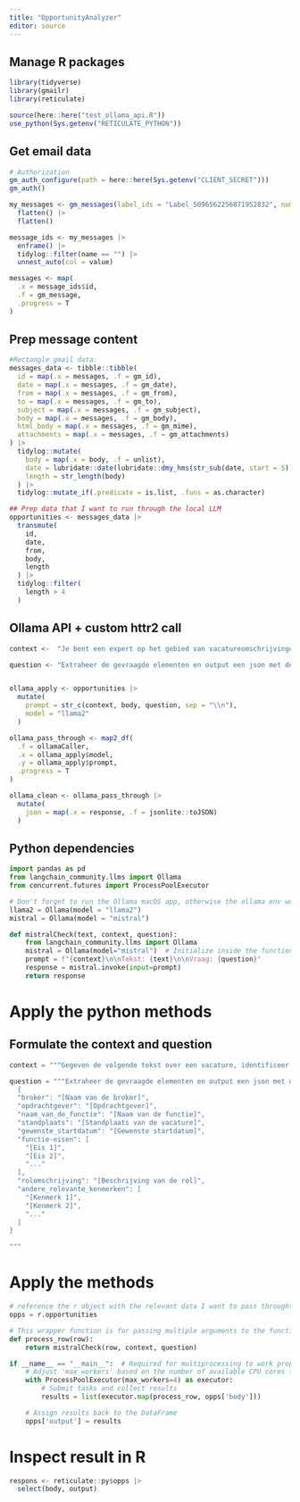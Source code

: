 ```yaml
---
title: "OpportunityAnalyzer"
editor: source
---
```

## Manage R packages

```r
library(tidyverse)
library(gmailr)
library(reticulate)

source(here::here("test_ollama_api.R"))
use_python(Sys.getenv("RETICULATE_PYTHON"))
```

## Get email data

```r
# Authorization
gm_auth_configure(path = here::here(Sys.getenv("CLIENT_SECRET")))
gm_auth()
```


```r
my_messages <- gm_messages(label_ids = "Label_5096562256871952832", num_results = 1000) |> 
  flatten() |> 
  flatten()

message_ids <- my_messages |> 
  enframe() |> 
  tidylog::filter(name == "") |> 
  unnest_auto(col = value)

messages <- map(
  .x = message_ids$id,
  .f = gm_message, 
  .progress = T
)
```

## Prep message content

```r

#Rectangle gmail data:
messages_data <- tibble::tibble(
  id = map(.x = messages, .f = gm_id),
  date = map(.x = messages, .f = gm_date),
  from = map(.x = messages, .f = gm_from),
  to = map(.x = messages, .f = gm_to),
  subject = map(.x = messages, .f = gm_subject),
  body = map(.x = messages, .f = gm_body), 
  html_body = map(.x = messages, .f = gm_mime), 
  attachments = map(.x = messages, .f = gm_attachments)
) |> 
  tidylog::mutate(
    body = map(.x = body, .f = unlist), 
    date = lubridate::date(lubridate::dmy_hms(str_sub(date, start = 5))), 
    length = str_length(body)
  ) |> 
  tidylog::mutate_if(.predicate = is.list, .funs = as.character)

## Prep data that I want to run through the local LLM
opportunities <- messages_data |> 
  transmute(
    id, 
    date, 
    from,
    body, 
    length
  ) |> 
  tidylog::filter(
    length > 4
  ) 

```

## Ollama API + custom httr2 call
```r

context <-  "Je bent een expert op het gebied van vacatureomschrijvingen. Hieronder volgt een vacaturetekst en ik wil dat je de belangrijkste informatie van de vacature extraheert. Zorg dat je minimaal de volgende elementen vind: naam van de broker, naam van de opdrachtgever, naam van de functie, standplaats van de vacature, gewenste startdatum, functie-eisen (in een lijst), rolomschrijving, tariefindicatie en andere relevante kenmerken. Negeer alles in de vacature tekst dat Entrador en Gerrie van Wanrooij betreft."

question <- "Extraheer de gevraagde elementen en output een json met de volgende structuur:\n  {\n  \"broker\": \"[Naam van de broker]\",\n  \"opdrachtgever\": \"[Opdrachtgever]\",\n  \"naam_van_de_functie\": \"[Naam van de functie]\",\n  \"standplaats\": \"[Standplaats van de vacature]\",\n  \"gewenste_startdatum\": \"[Gewenste startdatum]\",\n  \"functie-eisen\": [\n    \"[Eis 1]\",\n    \"[Eis 2]\",\n    \"...\"\n  ],\n  \"rolomschrijving\": \"[Beschrijving van de rol]\",\n  \"andere_relevante_kenmerken\": [\n    \"[Kenmerk 1]\",\n    \"[Kenmerk 2]\",\n    \"...\"\n  ]\n}\n\n"


ollama_apply <- opportunities |> 
  mutate(
    prompt = str_c(context, body, question, sep = "\\n"), 
    model = "llama2"
  )

ollama_pass_through <- map2_df(
  .f = ollamaCaller,
  .x = ollama_apply$model, 
  .y = ollama_apply$prompt,
  .progress = T
)

ollama_clean <- ollama_pass_through |> 
  mutate(
    json = map(.x = response, .f = jsonlite::toJSON)
  )

```


## Python dependencies

```python
import pandas as pd
from langchain_community.llms import Ollama
from concurrent.futures import ProcessPoolExecutor

# Don't forget to run the Ollama macOS app, otherwise the ollama env won't run.
llama2 = Ollama(model = "llama2")
mistral = Ollama(model = "mistral")

def mistralCheck(text, context, question):
    from langchain_community.llms import Ollama
    mistral = Ollama(model="mistral")  # Initialize inside the function for process safety
    prompt = f"{context}\n\nTekst: {text}\n\nVraag: {question}"
    response = mistral.invoke(input=prompt)
    return response

```

# Apply the python methods

## Formulate the context and question

```python
context = """Gegeven de volgende tekst over een vacature, identificeer en structureer de belangrijkste informatie in een JSON-formaat. Zorg ervoor dat de JSON de volgende elementen bevat: naam van de broker, naam van de opdrachtgever, naam van de functie, standplaats van de vacature, gewenste startdatum, functie-eisen (in een lijst), rolomschrijving, en andere relevante kenmerken. Gebruik de informatie uit de tekst om deze velden zo volledig mogelijk in te vullen."""

question = """Extraheer de gevraagde elementen en output een json met de volgende structuur:
  {
  "broker": "[Naam van de broker]",
  "opdrachtgever": "[Opdrachtgever]",
  "naam_van_de_functie": "[Naam van de functie]",
  "standplaats": "[Standplaats van de vacature]",
  "gewenste_startdatum": "[Gewenste startdatum]",
  "functie-eisen": [
    "[Eis 1]",
    "[Eis 2]",
    "..."
  ],
  "rolomschrijving": "[Beschrijving van de rol]",
  "andere_relevante_kenmerken": [
    "[Kenmerk 1]",
    "[Kenmerk 2]",
    "..."
  ]
}

"""
```

# Apply the methods

```python

# reference the r object with the relevant data I want to pass throught the model
opps = r.opportunities

# This wrapper function is for passing multiple arguments to the function being executed in parallel
def process_row(row):
    return mistralCheck(row, context, question)

if __name__ == "__main__":  # Required for multiprocessing to work properly
    # Adjust 'max_workers' based on the number of available CPU cores for optimal performance
    with ProcessPoolExecutor(max_workers=4) as executor:
        # Submit tasks and collect results
        results = list(executor.map(process_row, opps['body']))

    # Assign results back to the DataFrame
    opps['output'] = results

```

# Inspect result in R

```r
respons <- reticulate::py$opps |> 
  select(body, output)
```
